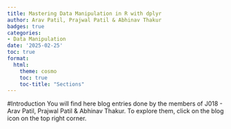 ```yaml
---
title: Mastering Data Manipulation in R with dplyr
author: Arav Patil, Prajwal Patil & Abhinav Thakur
badges: true
categories:
- Data Manipulation
date: '2025-02-25'
toc: true
format:
  html:
    theme: cosmo
    toc: true
    toc-title: "Sections"
---
```

#Introduction
You will find here blog entries done by the members of J018 - Arav Patil, Prajwal Patil & Abhinav Thakur. 
To explore them, click on the blog icon on the top right corner.